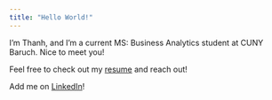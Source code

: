 ```yaml
---
title: "Hello World!"
---
```


I'm Thanh, and I'm a current MS: Business Analytics student at CUNY Baruch. Nice to meet you!

Feel free to check out my [resume](https://drive.google.com/file/d/1ba5zPcFZdCm4GgmqaiM98gWyxw7XdWSy/view?usp=sharing) and reach out!

Add me on [LinkedIn](https://www.linkedin.com/in/thanht-dao/)!